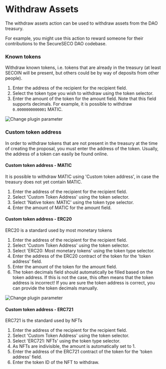 # Withdraw Assets

The withdraw assets action can be used to withdraw assets from the DAO treasury.

For example, you might use this action to reward someone for their contributions to the SecureSECO DAO codebase.

### Known tokens

Withdraw known tokens, i.e. tokens that are already in the treasury (at least SECOIN will be present, but others could be by way of deposits from other people).

1. Enter the address of the recipient for the recipient field.
1. Select the token type you wish to withdraw using the token selector.
1. Enter the amount of the token for the amount field. Note that this field supports decimals. For example, it is possible to withdraw `0.0000000000001` MATIC.

![Change plugin parameter](/img/withdraw-assets-input.png)

### Custom token address

In order to withdraw tokens that are not present in the treasury at the time of creating the proposal, you must enter the address of the token. Usually, the address of a token can easily be found online.

#### Custom token address - MATIC

It is possible to withdraw MATIC using 'Custom token address', in case the treasury does not yet contain MATIC.

1. Enter the address of the recipient for the recipient field.
1. Select 'Custom Token Address' using the token selector.
1. Select 'Native token: MATIC' using the token type selector.
1. Enter the amount of MATIC for the amount field.

#### Custom token address - ERC20

ERC20 is a standard used by most monetary tokens

1. Enter the address of the recipient for the recipient field.
1. Select 'Custom Token Address' using the token selector.
1. Select 'ERC20: Most monetary tokens' using the token type selector.
1. Enter the address of the ERC20 contract of the token for the 'token address' field.
1. Enter the amount of the token for the amount field.
1. The token decimals field should automatically be filled based on the token address.
   If this is not the case, this often means that the token address is incorrect! If you are sure the token address is correct, you can provide the token decimals manually.

![Change plugin parameter](/img/withdraw-assets-input-custom.png)

#### Custom token address - ERC721

ERC721 is the standard used by NFTs

1. Enter the address of the recipient for the recipient field.
1. Select 'Custom Token Address' using the token selector.
1. Select 'ERC721: NFTs' using the token type selector.
1. As NFTs are indivisible, the amount is automatically set to 1.
1. Enter the address of the ERC721 contract of the token for the 'token address' field.
1. Enter the token ID of the NFT to withdraw.
